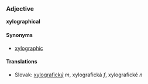 === Adjective ===
'''xylographical'''
==== Synonyms ====
* [[xylographic]]
==== Translations ====
*Slovak: [[xylografický]] ''m'', xylografická ''f'', xylografické ''n''